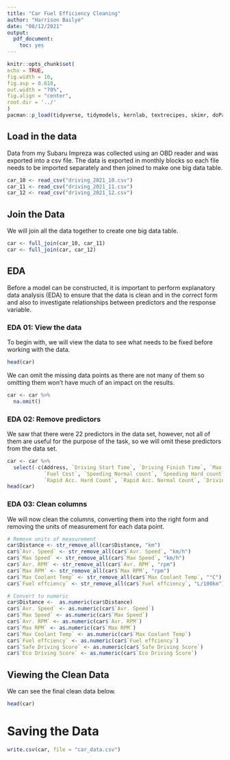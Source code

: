 ```yaml
---
title: "Car Fuel Efficiency Cleaning"
author: "Harrison Bailye"
date: "08/12/2021"
output:
  pdf_document:
    toc: yes
---
```


```r
knitr::opts_chunk$set(
echo = TRUE, 
fig.width = 10, 
fig.asp = 0.618, 
out.width = "70%",
fig.align = "center", 
root.dir = '../'
)
pacman::p_load(tidyverse, tidymodels, kernlab, textrecipes, skimr, doParallel, ranger, dplyr, knitr, glue, patchwork, vip, stringr)
```

## Load in the data 
Data from my Subaru Impreza was collected using an OBD reader and was exported into a csv file. The data is exported in monthly blocks so each file needs to be imported separately and then joined to make one big data table.
```r
car_10 <- read_csv("driving_2021_10.csv")
car_11 <- read_csv("driving_2021_11.csv")
car_12 <- read_csv("driving_2021_12.csv")
```

## Join the Data
We will join all the data together to create one big data table.
```r
car <- full_join(car_10, car_11)
car <- full_join(car, car_12)
```

\newpage
## EDA
Before a model can be constructed, it is important to perform explanatory data analysis (EDA) to ensure that the data is clean and in the correct form and also to investigate relationships between predictors and the response variable.

### EDA 01: View the data
To begin with, we will view the data to see what needs to be fixed before working with the data. 
```r
head(car)
```

We can omit the missing data points as there are not many of them so omitting them won't have much of an impact on the results. 
```r
car <- car %>%
  na.omit()
```

### EDA 02: Remove predictors
We saw that there were 22 predictors in the data set, however, not all of them are useful for the purpose of the task, so we will omit these predictors from the data set.

```r
car <- car %>%
  select(-c(Address, `Driving Start Time`, `Driving Finish Time`, `Max Engine Oil Temp`, 
            `Fuel Cost`, `Speeding Normal count`, `Speeding Hard count`, 
            `Rapid Acc. Hard Count`, `Rapid Acc. Normal Count`, `Driving Time`))
head(car)
```

### EDA 03: Clean columns 
We will now clean the columns, converting them into the right form and removing the units of measurement for each data point.

```r
# Remove units of measurement 
car$Distance <- str_remove_all(car$Distance, "km")
car$`Avr. Speed` <- str_remove_all(car$`Avr. Speed`, "km/h")
car$`Max Speed` <- str_remove_all(car$`Max Speed`, "km/h")
car$`Avr. RPM` <- str_remove_all(car$`Avr. RPM`, "rpm")
car$`Max RPM` <- str_remove_all(car$`Max RPM`, "rpm")
car$`Max Coolant Temp` <- str_remove_all(car$`Max Coolant Temp`, "°C")
car$`Fuel effciency` <- str_remove_all(car$`Fuel effciency`, "L/100km")

# Convert to numeric
car$Distance <-  as.numeric(car$Distance)
car$`Avr. Speed` <- as.numeric(car$`Avr. Speed`)
car$`Max Speed` <- as.numeric(car$`Max Speed`)
car$`Avr. RPM` <- as.numeric(car$`Avr. RPM`)
car$`Max RPM` <- as.numeric(car$`Max RPM`)
car$`Max Coolant Temp` <- as.numeric(car$`Max Coolant Temp`)
car$`Fuel effciency` <- as.numeric(car$`Fuel effciency`)
car$`Safe Driving Score` <- as.numeric(car$`Safe Driving Score`)
car$`Eco Driving Score` <- as.numeric(car$`Eco Driving Score`)
```
## Viewing the Clean Data
We can see the final clean data below.
```r
head(car)
```


# Saving the Data 
```r
write.csv(car, file = "car_data.csv")
```

